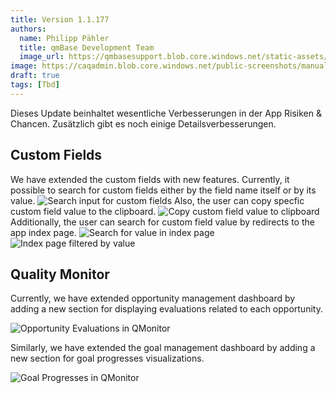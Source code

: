 ---
title: Version 1.1.177
authors:
  name: Philipp Pähler
  title: qmBase Development Team
  image_url: https://qmbasesupport.blob.core.windows.net/static-assets/img/persons/paehler_round.png
image: https://caqadmin.blob.core.windows.net/public-screenshots/manual-screenshots/Screenshot2022-06-29_connectionModal.png
draft: true
tags: [Tbd]
---

Dieses Update beinhaltet wesentliche Verbesserungen in der App Risiken & Chancen.
Zusätzlich gibt es noch einige Detailsverbesserungen.

<!--truncate-->

## Custom Fields

We have extended the custom fields with new features. Currently, it possible to search for custom fields either by the field name itself or by its value.
![Search input for custom fields](https://caqadmin.blob.core.windows.net/public-screenshots/manual-screenshots/AB_883_Intern_1.png)
Also, the user can copy specfic custom field value to the clipboard.
![Copy custom field value to clipboard](https://caqadmin.blob.core.windows.net/public-screenshots/manual-screenshots/AB_883_Intern_2.png)
Additionally, the user can search for custom field value by redirects to the app index page.
![Search for value in index page](https://caqadmin.blob.core.windows.net/public-screenshots/manual-screenshots/AB_883_Intern_3.png)
![Index page filtered by value](https://caqadmin.blob.core.windows.net/public-screenshots/manual-screenshots/AB_883_Intern_4.png)

## Quality Monitor

Currently, we have extended opportunity management dashboard by adding a new section for displaying evaluations related to each opportunity.

![Opportunity Evaluations in QMonitor](https://caqadmin.blob.core.windows.net/public-screenshots/manual-screenshots/opportunityDashboard.png)

Similarly, we have extended the goal management dashboard by adding a new section for goal progresses visualizations.

![Goal Progresses in QMonitor](https://caqadmin.blob.core.windows.net/public-screenshots/manual-screenshots/goalDashboard.png)
